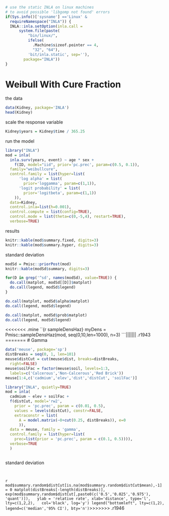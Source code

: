 <!--
%\VignetteEngine{knitr::rmarkdown}
%\VignetteIndexEntry{INLA examples}
-->

```r
# use the static INLA on linux machines
# to avoid possible 'libgomp not found' errors
if(Sys.info()['sysname'] =='Linux' &
  requireNamespace("INLA")) {   
  INLA::inla.setOption(inla.call = 
      system.file(paste(
          "bin/linux/",          
          ifelse(
            .Machine$sizeof.pointer == 4, 
            "32", "64"),
          'bit/inla.static', sep=''),
        package="INLA")) 
}
```


# Weibull With Cure Fraction

the data
```r
data(Kidney, package='INLA')
head(Kidney)
```

scale the response variable
```r
Kidney$years = Kidney$time / 365.25
```




run the model 

```r
library("INLA")
mod = inla(
  inla.surv(years, event) ~ age * sex + 
    f(ID, model="iid", prior='pc.prec', param=c(0.5, 0.1)), 
  family="weibullcure", 
  control.family = list(hyper=list(
      'log alpha' = list(
        prior='loggamma', param=c(1,1)),
      'logit probability' = list(
        prior='logitbeta', param=c(1,1))
    )),
  data=Kidney, 
  control.inla=list(h=0.001), 
  control.compute = list(config=TRUE),
  control.mode = list(theta=c(0,-5,4), restart=TRUE),
  verbose=TRUE)
```

results

```r
knitr::kable(mod$summary.fixed, digits=3)
knitr::kable(mod$summary.hyper, digits=3)
```

standard deviation
```r
modSd = Pmisc::priorPost(mod)
knitr::kable(modSd$summary, digits=3)
```

```r
for(D in grep('^sd', names(modSd), value=TRUE)) {
  do.call(matplot, modSd[[D]]$matplot)
  do.call(legend, modSd$legend)
}
```

```r
do.call(matplot, modSd$alpha$matplot)
do.call(legend, modSd$legend)
```

```r
do.call(matplot, modSd$prob$matplot)
do.call(legend, modSd$legend)
```

<<<<<<< .mine
``{r sampleDensHaz}
myDens = Pmisc::sampleDensHaz(mod, seq(0,10,len=1000), n=3)
```||||||| .r1943
=======
# Gamma

```r
data('meuse', package='sp')
distBreaks = seq(0, 1, len=101)
meuse$distCut = cut(meuse$dist, breaks=distBreaks, 
  right=FALSE)
meuse$soilFac = factor(meuse$soil, levels=1:3, 
  labels=c('Calcerous','Non-Calcerous','Red Brick'))
meuse[1:4,c('cadmium','elev','dist','distCut', 'soilFac')]
```


```r
library("INLA", quietly=TRUE)
mod = inla(
  cadmium ~ elev + soilFac + 
  f(distCut, model='rw2', 
    prior = 'pc.prec', param = c(0.01, 0.5),
    values = levels(distCut), constr=FALSE,
    extraconstr = list(
      A = model.matrix(~0+cut(0.25, distBreaks)), e=0
      )),
  data = meuse, family = 'gamma',
  control.family = list(hyper=list(
    prec=list(prior = 'pc.prec', param = c(0.1, 0.5)))),
  verbose=TRUE
  )
```

```r
```

standard deviation
```r
```


```r
```

```r
mod$summary.random$distCut[is.na(mod$summary.random$distCut$mean),-1] = 0
matplot(distBreaks[-length(distBreaks)], 
  exp(mod$summary.random$distCut[,paste0(c('0.5','0.025','0.975'), 'quant')]),
  ylab = 'relative rate', xlab='distance', type='l', lty=c(1,2,2),
  col='black', log='y')
legend("bottomleft", lty=c(1,2), legend=c('median','95% CI'), bty='n')
```>>>>>>> .r1946
